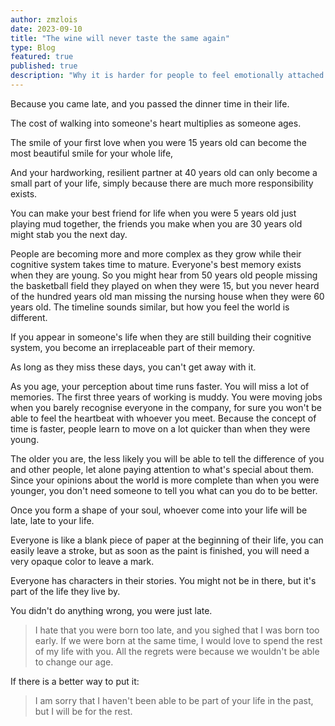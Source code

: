 ```yaml
---
author: zmzlois
date: 2023-09-10
title: "The wine will never taste the same again"
type: Blog
featured: true
published: true
description: "Why it is harder for people to feel emotionally attached when they are older"
---
```

Because you came late, and you passed the dinner time in their life.

The cost of walking into someone's heart multiplies as someone ages.

The smile of your first love when you were 15 years old can become the most beautiful smile for your whole life,

And your hardworking, resilient partner at 40 years old can only become a small part of your life, simply because there are much more responsibility exists.

You can make your best friend for life when you were 5 years old just playing mud together,  the friends you make when you are 30 years old might stab you the next day.

People are becoming more and more complex as they grow while their cognitive system takes time to mature. Everyone's best memory exists when they are young. So you might hear from 50 years old people missing the basketball field they played on when they were 15, but you never heard of the hundred years old man missing the nursing house when they were 60 years old. The timeline sounds similar, but how you feel the world is different.

If you appear in someone's life when they are still building their cognitive system, you become an irreplaceable part of their memory.

As long as they miss these days, you can't get away with it.

As you age, your perception about time runs faster. You will miss a lot of memories. The first three years of working is muddy. You were moving jobs when you barely recognise everyone in the company, for sure you won't be able to feel the heartbeat with whoever you meet. Because the concept of time is faster, people learn to move on a lot quicker than when they were young.

The older you are, the less likely you will be able to tell the difference of you and other people, let alone paying attention to what's special about them. Since your opinions about the world is more complete than when you were younger, you don't need someone to tell you what can you do to be better. 

Once you form a shape of your soul, whoever come into your life will be late, late to your life.

Everyone is like a blank piece of paper at the beginning of their life, you can easily leave a stroke, but as soon as the paint is finished, you will need a very opaque color to leave a mark.

Everyone has characters in their stories. You might not be in there, but it's part of the life they live by.

You didn't do anything wrong, you were just late.

> I hate that you were born too late, and you sighed that I was born too early.
> If we were born at the same time, I would love to spend the rest of my life with you.
> All the regrets were because we wouldn't be able to change our age.

If there is a better way to put it:
> I am sorry that I haven't been able to be part of your life in the past, but I will be for the rest.